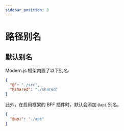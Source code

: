 ```yaml
---
sidebar_position: 3
---
```


# 路径别名


<Alias />

## 默认别名

Modern.js 框架内置了以下别名:

```json
{
  "@": "./src",
  "@shared": "./shared"
}
```

此外，在启用框架的 BFF 插件时，默认会添加 `@api` 别名。

```json
{
  "@api": "./api"
}
```
